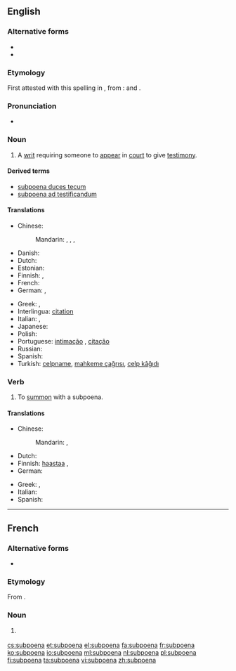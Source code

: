 ==English==

===Alternative forms===
* {{l|en|subpena}}
* {{l|en|subpœna}}

===Etymology===
First attested with this spelling in {{w|1623}} {{C.E.}}, from {{etyl|la|en}}: {{term|sub||under|lang=la}} and {{term|poena||penalty|lang=la}}.

===Pronunciation===
* {{audio|en-us-subpoena.ogg|Audio (US)}}

===Noun===
{{wikipedia}}
{{en-noun}}

# {{context|legal|lang=en}} A [[writ]] requiring someone to [[appear]] in [[court]] to give [[testimony]].

====Derived terms====
* [[subpoena duces tecum]]
* [[subpoena ad testificandum]]

====Translations====
{{trans-top|writ requiring someone to appear in court to give testimony}}
* Chinese:
*: Mandarin: {{t|cmn|傳票|sc=Hani}}, {{t+|cmn|传票|tr=chuánpiào|sc=Hani}}, {{t|cmn|傳訊|sc=Hani}}, {{t+|cmn|传讯|tr=chuánxùn|sc=Hani}}
* Danish: {{t|da|stævning|f}}
* Dutch: {{t+|nl|dagvaarding|f}}
* Estonian: {{t|et|kohtukutse}}
* Finnish: {{t|fi|todistajan haaste}}, {{t|fi|haaste}}
* French: {{t+|fr|citation|f}}
* German: {{t|de|Zwangsvorladung|f}}, {{t|de|Vorladung|f}}
{{trans-mid}}
* Greek: {{t+|el|κλήση|f|tr=klísi|sc=Grek}}, {{t+|el|κλήτευση|f|tr=klítefsi|sc=Grek}}
* Interlingua: [[citation]]
* Italian: {{t|it|convocazione|f}}, {{t+|it|citazione|f}}
* Japanese: {{t|ja|召喚状|tr=しょうかんじょう, shōkanjō|sc=Jpan}}
* Polish: {{t|pl|wezwanie do sądu|n}}
* Portuguese: [[intimação]] {{g|f}}, [[citação]] {{g|f}}
* Russian: {{t+|ru|повестка|f|tr=povéstka|sc=Cyrl}}
* Spanish: {{t+|es|citación|f}}
* Turkish: [[celpname]], [[mahkeme çağrısı]], [[celp kâğıdı]]
{{trans-bottom}}

===Verb===
{{en-verb}}

# To [[summon]] with a subpoena.

====Translations====
{{trans-top|to summon with a subpoena}}
* Chinese:
*: Mandarin: {{t|cmn|傳訊|sc=Hani}}, {{t+|cmn|传讯|tr=chuánxùn|sc=Hani}}
* Dutch: {{t+|nl|dagvaarden}}
* Finnish: [[haastaa]] {{t|fi|todistajaksi}}, {{t+|fi|haastaa}}
* German: {{t|de|zwangsvorladen}}
{{trans-mid}}
* Greek: {{t|el|κλητεύω μάρτυρα|tr=klitévo mártyra|sc=Grek}}, {{t|el|καλώ μάρτυρα|tr=kaló mártyra|sc=Grek}}
* Italian: {{t+|it|citare}}
* Spanish: {{t+|es|citar}}
{{trans-bottom}}

----

==French==

===Alternative forms===
* {{l|fr|subpœna}}

===Etymology===
From {{etyl|en|fr}} {{term|subpoena|lang=en}}.

===Noun===
{{wikipedia|lang=fr}}
{{fr-noun|m}}

# {{context|Canada|US|lang=fr}} {{l|en|subpoena}}

[[cs:subpoena]]
[[et:subpoena]]
[[el:subpoena]]
[[fa:subpoena]]
[[fr:subpoena]]
[[ko:subpoena]]
[[io:subpoena]]
[[ml:subpoena]]
[[nl:subpoena]]
[[pl:subpoena]]
[[fi:subpoena]]
[[ta:subpoena]]
[[vi:subpoena]]
[[zh:subpoena]]